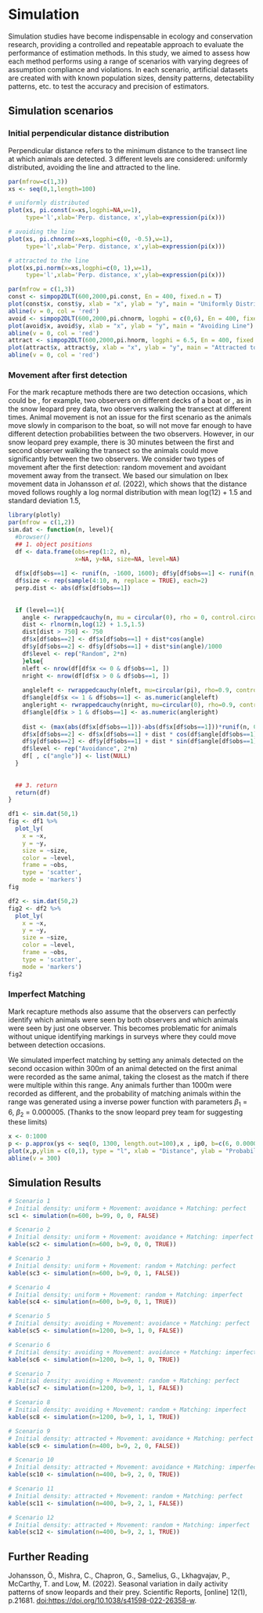 # Simulation

Simulation studies have become indispensable in ecology and conservation research, providing a controlled and repeatable approach to evaluate the performance of estimation methods. In this study, we aimed to assess how each method performs using a range of scenarios with varying degrees of assumption compliance and violations. In each scenario, artificial datasets are created with with known population sizes, density patterns, detectability patterns, etc. to test the accuracy and precision of estimators.

## Simulation scenarios

### Initial perpendicular distance distribution

Perpendicular distance refers to the minimum distance to the transect line at which animals are detected. 3 different levels are considered: uniformly distributed, avoiding the line and attracted to the line.

```r
par(mfrow=c(1,3))
xs <- seq(0,1,length=100)

# uniformly distributed
plot(xs, pi.const(x=xs,logphi=NA,w=1),
     type='l',xlab='Perp. distance, x',ylab=expression(pi(x)))

# avoiding the line
plot(xs, pi.chnorm(x=xs,logphi=c(0, -0.5),w=1),
     type='l',xlab='Perp. distance, x',ylab=expression(pi(x)))

# attracted to the line
plot(xs,pi.norm(x=xs,logphi=c(0, 1),w=1),
     type='l',xlab='Perp. distance, x',ylab=expression(pi(x)))

```

```r
par(mfrow = c(1,3))
const <- simpop2DLT(600,2000,pi.const, En = 400, fixed.n = T)
plot(const$x, const$y, xlab = "x", ylab = "y", main = "Uniformly Distributed")
abline(v = 0, col = 'red')
avoid <- simpop2DLT(600,2000,pi.chnorm, logphi = c(0,6), En = 400, fixed.n = T)
plot(avoid$x, avoid$y, xlab = "x", ylab = "y", main = "Avoiding Line")
abline(v = 0, col = 'red')
attract <- simpop2DLT(600,2000,pi.hnorm, logphi = 6.5, En = 400, fixed.n = T)
plot(attract$x, attract$y, xlab = "x", ylab = "y", main = "Attracted to Line")
abline(v = 0, col = 'red')
```

### Movement after first detection

For the mark recapture methods there are two detection occasions, which could be , for example, two observers on different decks of a boat or , as in the snow leopard prey data, two observers walking the transect at different times. Animal movement is not an issue for the first scenario as the animals move slowly in comparison to the boat, so will not move far enough to have different detection probabilities between the two observers. However, in our snow leopard prey example, there is 30 minutes between the first and second observer walking the transect so the animals could move significantly between the two observers. We consider two types of movement after the first detection: random movement and avoidant movement away from the transect. We based our simulation on Ibex movement data in Johansson *et al*. (2022), which shows that the distance moved follows roughly a log normal distribution with mean log(12) + 1.5 and standard deviation 1.5,

```r
library(plotly)
par(mfrow = c(1,2))
sim.dat <- function(n, level){
  #browser()
  ## 1. object positions
  df <- data.frame(obs=rep(1:2, n),
                   x=NA, y=NA, size=NA, level=NA)
  
  df$x[df$obs==1] <- runif(n, -1600, 1600); df$y[df$obs==1] <- runif(n, 0, 600)
  df$size <- rep(sample(4:10, n, replace = TRUE), each=2)
  perp.dist <- abs(df$x[df$obs==1])
  
  
  if (level==1){
    angle <- rwrappedcauchy(n, mu = circular(0), rho = 0, control.circular=list(units="radian"))
    dist <- rlnorm(n,log(12) + 1.5,1.5)
    dist[dist > 750] <- 750
    df$x[df$obs==2] <- df$x[df$obs==1] + dist*cos(angle)
    df$y[df$obs==2] <- df$y[df$obs==1] + dist*sin(angle)/1000
    df$level <- rep("Random", 2*n)
    }else{
    nleft <- nrow(df[df$x <= 0 & df$obs==1, ])
    nright <- nrow(df[df$x > 0 & df$obs==1, ])
    
    angleleft <- rwrappedcauchy(nleft, mu=circular(pi), rho=0.9, control.circular=list(units="radian"))
    df$angle[df$x <= 1 & df$obs==1] <- as.numeric(angleleft)
    angleright <- rwrappedcauchy(nright, mu=circular(0), rho=0.9, control.circular=list(units="radian"))
    df$angle[df$x > 1 & df$obs==1] <- as.numeric(angleright)
    
    dist <- (max(abs(df$x[df$obs==1]))-abs(df$x[df$obs==1]))*runif(n, 0, 0.1)*2.5
    df$x[df$obs==2] <- df$x[df$obs==1] + dist * cos(df$angle[df$obs==1])
    df$y[df$obs==2] <- df$y[df$obs==1] + dist * sin(df$angle[df$obs==1])/1000
    df$level <- rep("Avoidance", 2*n)
    df[ , c("angle")] <- list(NULL)
  }
  
  
  ## 3. return
  return(df)
}

df1 <- sim.dat(50,1)
fig <- df1 %>%
  plot_ly(
    x = ~x,
    y = ~y,
    size = ~size,
    color = ~level,
    frame = ~obs,
    type = 'scatter',
    mode = 'markers')
fig
```

```r
df2 <- sim.dat(50,2)
fig2 <- df2 %>%
  plot_ly(
    x = ~x,
    y = ~y,
    size = ~size,
    color = ~level,
    frame = ~obs,
    type = 'scatter',
    mode = 'markers')
fig2
```

### Imperfect Matching

Mark recapture methods also assume that the observers can perfectly identify which animals were seen by both observers and which animals were seen by just one observer. This becomes problematic for animals without unique identifying markings in surveys where they could move between detection occasions.

We simulated imperfect matching by setting any animals detected on the second occasion within 300m of an animal detected on the first animal were recorded as the same animal, taking the closest as the match if there were multiple within this range. Any animals further than 1000m were recorded as different, and the probability of matching animals within the range was generated using a inverse power function with parameters $\beta_1$ = 6, $\beta_2$ = 0.000005. (Thanks to the snow leopard prey team for suggesting these limits)

```r
x <- 0:1000
p <- p.approx(ys <- seq(0, 1300, length.out=100),x , ip0, b=c(6, 0.000005), what = "px")
plot(x,p,ylim = c(0,1), type = "l", xlab = "Distance", ylab = "Probability")
abline(v = 300)
```

## Simulation Results

```r
# Scenario 1
# Initial density: uniform + Movement: avoidance + Matching: perfect
sc1 <- simulation(n=600, b=99, 0, 0, FALSE)
```

```r
# Scenario 2
# Initial density: uniform + Movement: avoidance + Matching: imperfect
kable(sc2 <- simulation(n=600, b=9, 0, 0, TRUE))
```

```r
# Scenario 3
# Initial density: uniform + Movement: random + Matching: perfect
kable(sc3 <- simulation(n=600, b=9, 0, 1, FALSE))
```

```r
# Scenario 4
# Initial density: uniform + Movement: random + Matching: imperfect
kable(sc4 <- simulation(n=600, b=9, 0, 1, TRUE))
```

```r
# Scenario 5
# Initial density: avoiding + Movement: avoidance + Matching: perfect
kable(sc5 <- simulation(n=1200, b=9, 1, 0, FALSE))
```

```r
# Scenario 6
# Initial density: avoiding + Movement: avoidance + Matching: imperfect
kable(sc6 <- simulation(n=1200, b=9, 1, 0, TRUE))
```

```r
# Scenario 7
# Initial density: avoiding + Movement: random + Matching: perfect
kable(sc7 <- simulation(n=1200, b=9, 1, 1, FALSE))
```

```r
# Scenario 8
# Initial density: avoiding + Movement: random + Matching: imperfect
kable(sc8 <- simulation(n=1200, b=9, 1, 1, TRUE))
```

```r
# Scenario 9
# Initial density: attracted + Movement: avoidance + Matching: perfect
kable(sc9 <- simulation(n=400, b=9, 2, 0, FALSE))
```

```r
# Scenario 10
# Initial density: attracted + Movement: avoidance + Matching: imperfect
kable(sc10 <- simulation(n=400, b=9, 2, 0, TRUE))
```

```r
# Scenario 11
# Initial density: attracted + Movement: random + Matching: perfect
kable(sc11 <- simulation(n=400, b=9, 2, 1, FALSE))
```

```r
# Scenario 12
# Initial density: attracted + Movement: random + Matching: imperfect
kable(sc12 <- simulation(n=400, b=9, 2, 1, TRUE))
```

## Further Reading

Johansson, Ö., Mishra, C., Chapron, G., Samelius, G., Lkhagvajav, P., McCarthy, T. and Low, M. (2022). Seasonal variation in daily activity patterns of snow leopards and their prey. Scientific Reports, [online] 12(1), p.21681. <doi:https://doi.org/10.1038/s41598-022-26358-w>.
